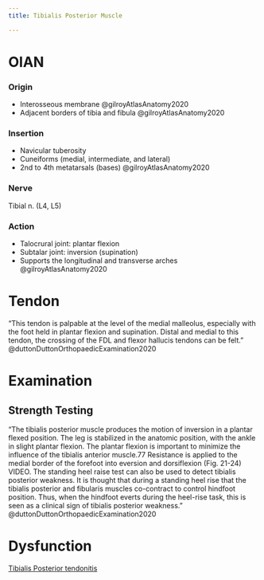 ```yaml
---
title: Tibialis Posterior Muscle

---
```


# OIAN

:::{layout-ncol="2"}
### Origin

- Interosseous membrane @gilroyAtlasAnatomy2020
- Adjacent borders of tibia and fibula @gilroyAtlasAnatomy2020

### Insertion

- Navicular tuberosity
- Cuneiforms (medial, intermediate, and lateral)
- 2nd to 4th metatarsals (bases) @gilroyAtlasAnatomy2020

### Nerve
Tibial n. (L4, L5)

### Action

- Talocrural joint: plantar flexion
- Subtalar joint: inversion (supination)
- Supports the longitudinal and transverse arches @gilroyAtlasAnatomy2020

:::

# Tendon

"This tendon is palpable at the level of the medial malleolus, especially with the foot held in plantar flexion and supination. Distal and medial to this tendon, the crossing of the FDL and flexor hallucis tendons can be felt." @duttonDuttonOrthopaedicExamination2020 

# Examination

## Strength Testing

"The tibialis posterior muscle produces the motion of inversion in a plantar flexed position. The leg is stabilized in the anatomic position, with the ankle in slight plantar flexion. The plantar flexion is important to minimize the influence of the tibialis anterior muscle.77 Resistance is applied to the medial border of the forefoot into eversion and dorsiflexion (Fig. 21-24) VIDEO. The standing heel raise test can also be used to detect tibialis posterior weakness. It is thought that during a standing heel rise that the tibialis posterior and fibularis muscles co-contract to control hindfoot position. Thus, when the hindfoot everts during the heel-rise task, this is seen as a clinical sign of tibialis posterior weakness." @duttonDuttonOrthopaedicExamination2020 

# Dysfunction


[Tibialis Posterior tendonitis]({{< var ref-muscle.tibialis-posterior.tendonitis >}})